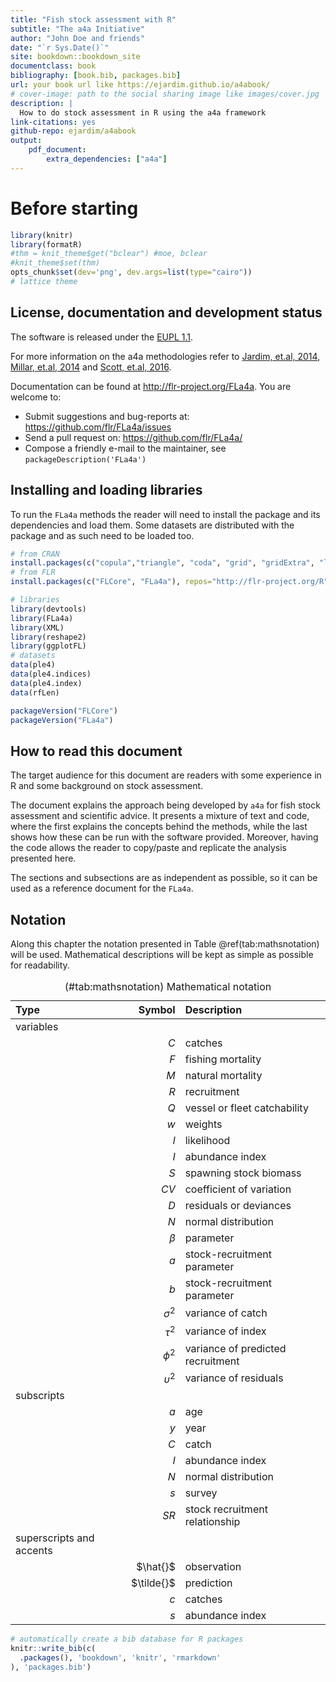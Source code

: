 ```yaml
--- 
title: "Fish stock assessment with R"
subtitle: "The a4a Initiative"
author: "John Doe and friends"
date: "`r Sys.Date()`"
site: bookdown::bookdown_site
documentclass: book
bibliography: [book.bib, packages.bib]
url: your book url like https://ejardim.github.io/a4abook/
# cover-image: path to the social sharing image like images/cover.jpg
description: |
  How to do stock assessment in R using the a4a framework
link-citations: yes
github-repo: ejardim/a4abook
output:
    pdf_document:
        extra_dependencies: ["a4a"]
---
```


# Before starting

```r
library(knitr)
library(formatR)
#thm = knit_theme$get("bclear") #moe, bclear
#knit_theme$set(thm)
opts_chunk$set(dev='png', dev.args=list(type="cairo"))
# lattice theme
```

## License, documentation and development status

The software is released under the [EUPL 1.1](https://joinup.ec.europa.eu/community/eupl/home).

For more information on the a4a methodologies refer to [Jardim, et.al, 2014](http://icesjms.oxfordjournals.org/content/early/2014/04/03/icesjms.fsu050.abstract), [Millar, et.al, 2014](http://icesjms.oxfordjournals.org/content/early/2014/03/31/icesjms.fsu043.abstract) and [Scott, et.al, 2016](http://journals.plos.org/plosone/article?id=10.1371/journal.pone.0154922).

Documentation can be found at <http://flr-project.org/FLa4a>. You are welcome to:

- Submit suggestions and bug-reports at: <https://github.com/flr/FLa4a/issues>
- Send a pull request on: <https://github.com/flr/FLa4a/>
- Compose a friendly e-mail to the maintainer, see `packageDescription('FLa4a')`

## Installing and loading libraries

To run the `FLa4a` methods the reader will need to install the package and its dependencies and load them. Some datasets are distributed with the package and as such need to be loaded too.

```R
# from CRAN
install.packages(c("copula","triangle", "coda", "grid", "gridExtra", "latticeExtra"))
# from FLR
install.packages(c("FLCore", "FLa4a"), repos="http://flr-project.org/R")
```

```R
# libraries
library(devtools)
library(FLa4a)
library(XML)
library(reshape2)
library(ggplotFL)
# datasets
data(ple4)
data(ple4.indices)
data(ple4.index)
data(rfLen)
```

```R
packageVersion("FLCore")
packageVersion("FLa4a")
```

## How to read this document

The target audience for this document are readers with some experience in R and some background on stock assessment.

The document explains the approach being developed by `a4a` for fish stock assessment and scientific advice. It presents a mixture of text and code, where the first explains the concepts behind the methods, while the last shows how these can be run with the software provided. Moreover, having the code allows the reader to copy/paste and replicate the analysis presented here.

The sections and subsections are as independent as possible, so it can be used as a reference document for the `FLa4a`. 

## Notation

Along this chapter the notation presented in Table \@ref(tab:mathsnotation) will be used. Mathematical descriptions will be kept as simple as possible for readability.

|Type|Symbol|Description| 
|:---|-----:|:----------|
|variables| | |
| |$C$ | catches|
| |$F$ | fishing mortality |
| |$M$ | natural mortality |
| |$R$ | recruitment |
| |$Q$ | vessel or fleet catchability |
| |$w$ | weights |
| |$l$ | likelihood |
| |$I$ | abundance index |
| |$S$ | spawning stock biomass |
| |$CV$ | coefficient of variation |
| |$D$ | residuals or deviances |
| |$N$ | normal distribution |
| |$\beta$ | parameter |
| |$a$ | stock-recruitment parameter |
| |$b$ | stock-recruitment parameter |
| |$\sigma^2$ | variance of catch |
| |$\tau^2$ | variance of index |
| |$\phi^2$ | variance of predicted recruitment |
| |$\upsilon^2$ | variance of residuals |
|subscripts | | |
| |$a$ | age |
| |$y$ | year |
| |$C$ | catch |
| |$I$ | abundance index |
| |$N$ | normal distribution |
| |$s$ | survey |
| |$SR$ | stock recruitment relationship |
|superscripts and accents | | |
| |$\hat{}$ | observation |
| |$\tilde{}$ | prediction |
| |$c$ | catches |
| |$s$ | abundance index |

Table: (\#tab:mathsnotation) Mathematical notation

```r
# automatically create a bib database for R packages
knitr::write_bib(c(
  .packages(), 'bookdown', 'knitr', 'rmarkdown'
), 'packages.bib')
```




